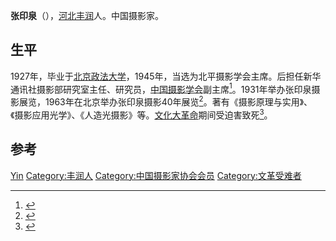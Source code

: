 '''张印泉'''（{{bd|1901年||1971年|4月23日}}），[[河北|河北]][[丰润|丰润]]人。中国摄影家。

== 生平 ==
1927年，毕业于[[北京政法大学|北京政法大学]]，1945年，当选为北平摄影学会主席。后担任新华通讯社摄影部研究室主任、研究员，[[中国摄影学会|中国摄影学会]]副主席<ref>{{cite book|title=滴血的童心 孩子心中的文革|url=http://books.google.com/books?id=OIPTAAAAMAAJ|year=1989|publisher=中国少年兒童出版社|page=231}}</ref>。1931年举办张印泉摄影展览，1963年在北京举办张印泉摄影40年展览<ref name="陳申马运增1990">{{cite book|author1=陳申|author2=马运增|title=中国摄影史|url=http://books.google.com/books?id=LV5MAQAAIAAJ|year=1990|publisher=摄影家出版社|page=294}}</ref>。著有《摄影原理与实用》、《摄影应用光学》、《人造光摄影》等。[[文化大革命|文化大革命]]期间受迫害致死<ref name="宿志刚2009">{{cite book|author=宿志刚|title=中国摄影史略|url=http://books.google.com/books?id=zV1MAQAAIAAJ|year=2009|publisher=中国文联出版社|isbn=978-7-5059-6216-3|pages=54–58}}</ref>。

== 参考 ==
{{reflist}}

{{中国摄影学会第一届理事会}}
{{中国摄影学会第二届理事会}}
{{中国文学艺术界联合会第三届全国委员会}}

{{Authority control}}
{{DEFAULTSORT:Zhang张}}
[[Category:张姓|Yin]]
[[Category:丰润人|Category:丰润人]]
[[Category:中国摄影家协会会员|Category:中国摄影家协会会员]]
[[Category:文革受难者|Category:文革受难者]]